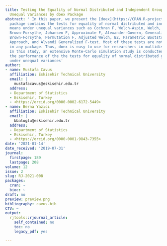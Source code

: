 ```yaml
---
title: Testing the Equality of Normal Distributed and Independent Groups' Means Under
  Unequal Variances by doex Package
abstract: ' In this paper, we present the [doex](https://CRAN.R-project.org/package=doex)
  package contains the tests for equality of normal distributed and independent group
  means under unequal variances such as Cochran F, Welch-Aspin, Welch, Box, Scott-Smith,
  Brown-Forsythe, Johansen F, Approximate F, Alexander-Govern, Generalized F, Modified
  Brown-Forsythe, Permutation F, Adjusted Welch, B2, Parametric Bootstrap, Fiducial
  Approach, and Alvandi Generalized F-test. Most of these tests are not available
  in any package. Thus, doex is easy to use for researchers in multidisciplinary studies.
  In this study, an extensive Monte-Carlo simulation study is conducted to investigate
  the performance of the the tests for equality of normal distributed group means
  under unequal variances'
author:
- name: Mustafa Cavus
  affiliation: Eskisehir Technical University
  email: |
    mustafacavus@eskisehir.edu.tr
  address:
  - Department of Statistics
  - Eskisehir, Turkey
  - <https://orcid.org/0000-0002-6172-5449>
- name: Berna Yazıcı
  affiliation: Eskisehir Technical University
  email: |
    bbaloglu@eskisehir.edu.tr
  address:
  - Department of Statistics
  - Eskisehir, Turkey
  - <https://orcid.org/0000-0001-9843-7355>
date: '2021-01-14'
date_received: '2019-07-31'
journal:
  firstpage: 189
  lastpage: 208
volume: 12
issue: 2
slug: RJ-2021-008
packages:
  cran: ~
  bioc: ~
draft: no
preview: preview.png
bibliography: cavus.bib
CTV: ~
output:
  rjtools::rjournal_article:
    self_contained: no
    toc: no
    legacy_pdf: yes

---
```


